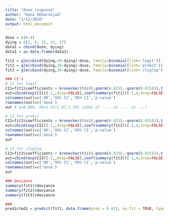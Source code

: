 ```yaml
---
title: "dose_response"
author: "Hana Akbarnejad"
date: "2/12/2020"
output: html_document
---
```


```r

dose = c(0:4)
dying = c(2, 8, 15, 23, 27)
data1 = cbind(dose, dying)
data1 = as.data.frame(data1)

fit1 = glm(cbind(dying,30-dying)~dose, family=binomial(link='logit'))
fit2 = glm(cbind(dying,30-dying)~dose, family=binomial(link='probit'))
fit3 = glm(cbind(dying,30-dying)~dose, family=binomial(link='cloglog'))

### CI's
# CI for logit
CI1=fit1$coefficients + kronecker(t(c(0,qnorm(0.025),-qnorm(0.025))),t(t(sqrt(diag(vcov(fit1))))))
out=cbind(exp(CI1)[-1,,drop=FALSE],coef(summary(fit1))[-1,4,drop=FALSE])
colnames(out)=c('OR','95% CI','95% CI','p-value')
rownames(out)=c('dose')
out # p=0.008, OR=1.31(1.07,1.59) (odds of .... in .... vs ...)

# CI for probit
CI2=fit2$coefficients + kronecker(t(c(0,qnorm(0.025),-qnorm(0.025))),t(t(sqrt(diag(vcov(fit2))))))
out=cbind(exp(CI2)[-1,,drop=FALSE],coef(summary(fit2))[-1,4,drop=FALSE])
colnames(out)=c('OR','95% CI','95% CI','p-value')
rownames(out)=c('dose')
out

# CI for cloglog
CI3=fit3$coefficients + kronecker(t(c(0,qnorm(0.025),-qnorm(0.025))),t(t(sqrt(diag(vcov(fit3))))))
out=cbind(exp(CI3)[-1,,drop=FALSE],coef(summary(fit3))[-1,4,drop=FALSE])
colnames(out)=c('OR','95% CI','95% CI','p-value')
rownames(out)=c('dose')
out

### Deviance
summary(fit1)$deviance
summary(fit2)$deviance
summary(fit3)$deviance

###
predicted1 = predict(fit1, data.frame(pred = 0.01), se.fit = TRUE, type = 'response')

```

